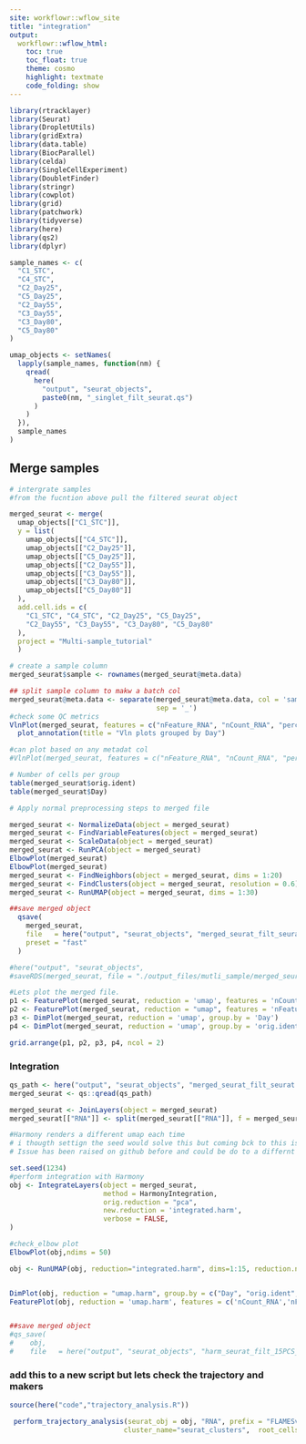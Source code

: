```yaml
---
site: workflowr::wflow_site
title: "integration"
output:
  workflowr::wflow_html:
    toc: true
    toc_float: true
    theme: cosmo
    highlight: textmate
    code_folding: show
---
```




```r
library(rtracklayer)
library(Seurat)
library(DropletUtils)
library(gridExtra)
library(data.table)
library(BiocParallel)
library(celda)
library(SingleCellExperiment)
library(DoubletFinder)
library(stringr)
library(cowplot)
library(grid)
library(patchwork)
library(tidyverse)
library(here)
library(qs2)
library(dplyr)
```


```r
sample_names <- c(
  "C1_STC",
  "C4_STC",
  "C2_Day25",
  "C5_Day25",
  "C2_Day55",
  "C3_Day55",
  "C3_Day80",
  "C5_Day80"
)

umap_objects <- setNames(
  lapply(sample_names, function(nm) {
    qread(
      here(
        "output", "seurat_objects",
        paste0(nm, "_singlet_filt_seurat.qs")
      )
    )
  }),
  sample_names
)
```



## Merge samples 
```r

# intergrate samples  
#from the fucntion above pull the filtered seurat object 

merged_seurat <- merge(
  umap_objects[["C1_STC"]],
  y = list(
    umap_objects[["C4_STC"]],
    umap_objects[["C2_Day25"]],
    umap_objects[["C5_Day25"]],
    umap_objects[["C2_Day55"]],
    umap_objects[["C3_Day55"]],
    umap_objects[["C3_Day80"]],
    umap_objects[["C5_Day80"]]
  ),
  add.cell.ids = c(
    "C1_STC", "C4_STC", "C2_Day25", "C5_Day25",
    "C2_Day55", "C3_Day55", "C3_Day80", "C5_Day80"
  ), 
  project = "Multi-sample_tutorial"
  )

# create a sample column
merged_seurat$sample <- rownames(merged_seurat@meta.data)

## split sample column to makw a batch col
merged_seurat@meta.data <- separate(merged_seurat@meta.data, col = 'sample', into = c('batch', 'Day', 'Barcode'), 
                                    sep = '_')
#check some QC metrics 
VlnPlot(merged_seurat, features = c("nFeature_RNA", "nCount_RNA", "percent.mt"), ncol = 3, group.by = "Day") + 
  plot_annotation(title = "Vln plots grouped by Day")

#can plot based on any metadat col
#VlnPlot(merged_seurat, features = c("nFeature_RNA", "nCount_RNA", "percent.mt"), ncol = 3, group.by = "orig.ident")

# Number of cells per group
table(merged_seurat$orig.ident)
table(merged_seurat$Day)

# Apply normal preprocessing steps to merged file 

merged_seurat <- NormalizeData(object = merged_seurat)
merged_seurat <- FindVariableFeatures(object = merged_seurat)
merged_seurat <- ScaleData(object = merged_seurat) 
merged_seurat <- RunPCA(object = merged_seurat)
ElbowPlot(merged_seurat)
ElbowPlot(merged_seurat)
merged_seurat <- FindNeighbors(object = merged_seurat, dims = 1:20)
merged_seurat <- FindClusters(object = merged_seurat, resolution = 0.6)
merged_seurat <- RunUMAP(object = merged_seurat, dims = 1:30)

##save merged object
  qsave(
    merged_seurat,
    file   = here("output", "seurat_objects", "merged_seurat_filt_seurat.qs"),
    preset = "fast"
  )

#here("output", "seurat_objects", 
#saveRDS(merged_seurat, file = "./output_files/mutli_sample/merged_seurat.rds")


```



```r
#Lets plot the merged file. 
p1 <- FeaturePlot(merged_seurat, reduction = 'umap', features = 'nCount_RNA')
p2 <- FeaturePlot(merged_seurat, reduction = "umap", features = 'nFeature_RNA')
p3 <- DimPlot(merged_seurat, reduction = 'umap', group.by = 'Day')
p4 <- DimPlot(merged_seurat, reduction = 'umap', group.by = 'orig.ident')

grid.arrange(p1, p2, p3, p4, ncol = 2)
```


### Integration 
```r
qs_path <- here("output", "seurat_objects", "merged_seurat_filt_seurat.qs")
merged_seurat <- qs::qread(qs_path) 

merged_seurat <- JoinLayers(object = merged_seurat)
merged_seurat[["RNA"]] <- split(merged_seurat[["RNA"]], f = merged_seurat$orig.ident)

#Harmony renders a different umap each time 
# i thougth settign the seed would solve this but coming bck to this isuue later has suggested it does not 
# Issue has been raised on github before and could be do to a differnt compautional node being used for each session. 

set.seed(1234)
#perform integration with Harmony
obj <- IntegrateLayers(object = merged_seurat,
                       method = HarmonyIntegration,
                       orig.reduction = "pca",
                       new.reduction = 'integrated.harm',
                       verbose = FALSE,
)

#check_elbow plot
ElbowPlot(obj,ndims = 50)
```


```r
obj <- RunUMAP(obj, reduction="integrated.harm", dims=1:15, reduction.name = "umap.harm")


DimPlot(obj, reduction = "umap.harm", group.by = c("Day", "orig.ident", "seurat_clusters"), label = T)  
FeaturePlot(obj, reduction = 'umap.harm', features = c('nCount_RNA','nFeature_RNA'))


##save merged object
#qs_save(
#    obj,
#    file   = here("output", "seurat_objects", "harm_seurat_filt_15PCS_seurat.qs"))
```



### add this to a new script but lets check the trajectory and makers
```r
source(here("code","trajectory_analysis.R"))

 perform_trajectory_analysis(seurat_obj = obj, "RNA", prefix = "FLAMESv2_Kolf2.1_NDR_0.75",
                            cluster_name="seurat_clusters",  root_cells = NULL, cores = 8, order_features_by_pseudotime = TRUE, number_of_features = 20000000)
 
```
